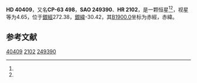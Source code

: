 {{Starbox begin
| name = HD 40409
}}
{{Starbox observe
| epoch = [[J2000.0|J2000.0]]
| constell = {{星座名待查}}<ref name=SIMBAD>{{cite web
 | url=http://simbad.u-strasbg.fr/simbad/sim-id?Ident=HR+2102
 | title =Pulsating variable Star
 | publisher=Centre de Données astronomiques de Strasbourg
 | work=SIMBAD
 | accessdate=2012-07-13}}</ref><ref name=DATA>{{cite web
 | url=http://vizier.u-strasbg.fr/viz-bin/VizieR-5?-out.add=.&-source=5050&-corr=PK=HR&-out.max=9999&HR=2102
 | title=VizieR Detailed Page
 | accessdate=2012-07-13
 | archive-date=2019-02-16
 | archive-url=https://web.archive.org/web/20190216111448/http://vizier.u-strasbg.fr/viz-bin/VizieR-5?-out.add=.&-source=5050&-corr=PK=HR&-out.max=9999&HR=2102
 | dead-url=no
 }}</ref>
| 星官 = 
| ra = {{RA|5|54|6.1}}<ref name=SIMBAD /><ref name=DATA />
| dec = {{DEC|-63|5|24}}<ref name=SIMBAD /><ref name=DATA />
| appmag_v = 4.65<ref name=SIMBAD /><ref name=DATA />
}}
{{Starbox character
| class = K1III-IV<ref name=SIMBAD /><ref name=DATA />
| b-v = 1.05<ref name=SIMBAD /><ref name=DATA />
| u-b = 0.96<ref name=SIMBAD /><ref name=DATA />
| r-i = 0.5<ref name=SIMBAD /><ref name=DATA />
| variable = 
}}
{{Starbox astrometry
| radial_v = 0.96
| prop_mo_ra = 25
| parallax = 0.048
| p_error = 
}}
{{Starbox catalog
| names =CP-63 498，[[SAO星表|SAO]] 249390，[[HD星表|HD]] 40409，[[HR星表|HR]] 2102}}
{{Starbox reference |Simbad=HR+2102}}
{{Starbox end}}

'''HD 40409'''，又名'''CP-63 498'''，'''SAO 249390'''、'''HR 2102'''，是一颗恒星<ref name=SIMBAD /><ref name=DATA />，视星等为4.65，位于[[銀道座標系|銀經]]272.38，[[銀道座標系|銀緯]]-30.42，其[[B1900.0|B1900.0]]坐标为赤經{{RA|5|53|20}}，赤緯{{DEC|-63|-30.42|12}}。

== 参考文献 ==
{{reflist}}

{{star-stub}}
{{剑鱼座恒星}}

[[Category:HD和HDE天體|40409]]
[[Category:HR天體|2102]]
[[Category:SAO天體|249390]]